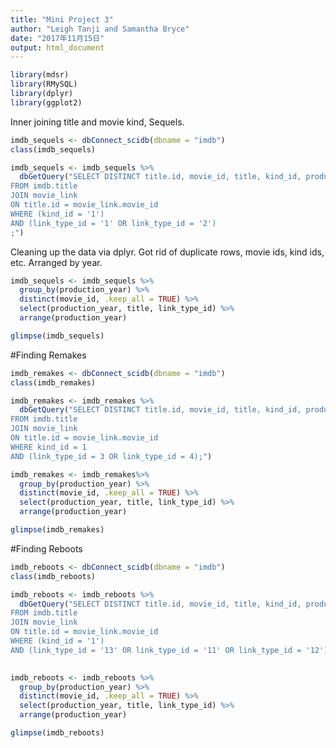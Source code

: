 ```yaml
---
title: "Mini Project 3"
author: "Leigh Tanji and Samantha Bryce"
date: "2017年11月15日"
output: html_document
---
```


```r
library(mdsr)
library(RMySQL)
library(dplyr)
library(ggplot2)
```


Inner joining title and movie kind, Sequels.
```r
imdb_sequels <- dbConnect_scidb(dbname = "imdb")
class(imdb_sequels)

imdb_sequels <- imdb_sequels %>%
  dbGetQuery("SELECT DISTINCT title.id, movie_id, title, kind_id, production_year, link_type_id
FROM imdb.title
JOIN movie_link
ON title.id = movie_link.movie_id
WHERE (kind_id = '1') 
AND (link_type_id = '1' OR link_type_id = '2')
;")

```

Cleaning up the data via dplyr. Got rid of duplicate rows, movie ids, kind ids, etc. Arranged by year. 
```r
imdb_sequels <- imdb_sequels %>%
  group_by(production_year) %>%
  distinct(movie_id, .keep_all = TRUE) %>%
  select(production_year, title, link_type_id) %>%
  arrange(production_year)

glimpse(imdb_sequels)
```

#Finding Remakes
```r
imdb_remakes <- dbConnect_scidb(dbname = "imdb")
class(imdb_remakes)

imdb_remakes <- imdb_remakes %>%
  dbGetQuery("SELECT DISTINCT title.id, movie_id, title, kind_id, production_year, link_type_id
FROM imdb.title
JOIN movie_link
ON title.id = movie_link.movie_id
WHERE kind_id = 1
AND (link_type_id = 3 OR link_type_id = 4);")
```

```r
imdb_remakes <- imdb_remakes%>%
  group_by(production_year) %>%
  distinct(movie_id, .keep_all = TRUE) %>%
  select(production_year, title, link_type_id) %>%
  arrange(production_year)

glimpse(imdb_remakes)
```

#Finding Reboots
```r
imdb_reboots <- dbConnect_scidb(dbname = "imdb")
class(imdb_reboots)

imdb_reboots <- imdb_reboots %>%
  dbGetQuery("SELECT DISTINCT title.id, movie_id, title, kind_id, production_year, link_type_id
FROM imdb.title
JOIN movie_link
ON title.id = movie_link.movie_id
WHERE (kind_id = '1') 
AND (link_type_id = '13' OR link_type_id = '11' OR link_type_id = '12');")
 
```

```r
imdb_reboots <- imdb_reboots %>%
  group_by(production_year) %>%
  distinct(movie_id, .keep_all = TRUE) %>%
  select(production_year, title, link_type_id) %>%
  arrange(production_year)

glimpse(imdb_reboots)
```































